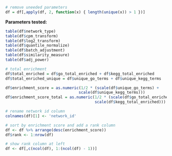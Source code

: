 ```r
# remove uneeded parameters
df = df[,apply(df, 2, function(x) { length(unique(x)) > 1 })]
```

**Parameters tested:**

```r
table(df$network_type)
table(df$cpm_transform)
table(df$log2_transform)
table(df$quantile_normalize)
table(df$batch_adjustment)
table(df$similarity_measure)
table(df$adj_power)
```

```r
# total enrichment
df$total_enriched = df$go_total_enriched + df$kegg_total_enriched
df$total_enriched_unique = df$unique_go_terms + df$unique_kegg_terms

df$enrichment_score = as.numeric(1/2 * (scale(df$unique_go_terms) +
                                scale(df$unique_kegg_terms)))
df$enrichment_score_total = as.numeric(1/2 * (scale(df$go_total_enriched) +
                                       scale(df$kegg_total_enriched)))

# rename network id column
colnames(df)[1] <- 'network_id'

# sort by enrichment score and add a rank column
df <- df %>% arrange(desc(enrichment_score))
df$rank <- 1:nrow(df)

# show rank column at left
df <- df[,c(ncol(df), 1:(ncol(df) - 1))]
```
